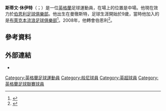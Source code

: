 '''斯蒂文·休伊特'''（{{lang-en|Steven Hewitt}}；{{bd|1993年|12月5日}}）是一位[[英格蘭|英格蘭]]足球運動員，在場上的位置是中場。他現在效力於[[伯恩利足球俱乐部|伯恩利足球俱樂部]]。他出生在曼徹斯特，足球生涯開始於9歲，當時他加入的是[[布莱克本流浪者足球俱乐部|布萊克本流浪足球俱樂部]]<ref>{{cite web |url=http://www.clitheroeadvertiser.co.uk/sport/football/burnley-fc/midfielder_hewitt_signs_pro_contract_1_3892820 |title=Midfielder Hewitt signs pro contract |publisher=Clitheroe Advertiser & Times |date= |accessdate=6 April 2012 }}{{Dead link|date=2020年5月 |bot=InternetArchiveBot |fix-attempted=yes }}</ref>。2008年，他轉會伯恩利<ref name="Case Study: Steven Hewitt">{{cite web|author=|url=http://www.premierfc.com/case_study.htm|title=Case Study: Steven Hewitt|publisher=Stuff|date=|accessdate=6 April 2012|deadurl=yes|archiveurl=https://web.archive.org/web/20110827041823/http://www.premierfc.com/case_study.htm|archivedate=2011年8月27日}}</ref>。
==參考資料==
{{Reflist}}

==外部連結==
*{{soccerbase|61612}}

{{DEFAULTSORT:Hewitt, Steven}}
[[Category:英格蘭足球運動員|Category:英格蘭足球運動員]]
[[Category:般尼球員|Category:般尼球員]]
[[Category:英超球員|Category:英超球員]]
[[Category:英格蘭足球聯賽球員|Category:英格蘭足球聯賽球員]]